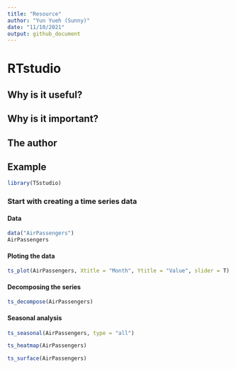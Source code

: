 ```yaml
---
title: "Resource"
author: "Yun Yueh (Sunny)"
date: "11/10/2021"
output: github_document
---
```


# RTstudio
## Why is it useful?
## Why is it important?

## The author

## Example
```r
library(TSstudio)
```

### Start with creating a time series data

#### Data
```r
data("AirPassengers")
AirPassengers
```

#### Ploting the data
```r
ts_plot(AirPassengers, Xtitle = "Month", Ytitle = "Value", slider = T)
```

#### Decomposing the series
```r
ts_decompose(AirPassengers)
```

#### Seasonal analysis
```r
ts_seasonal(AirPassengers, type = "all")
```
```r
ts_heatmap(AirPassengers)
```

```r
ts_surface(AirPassengers)
```

